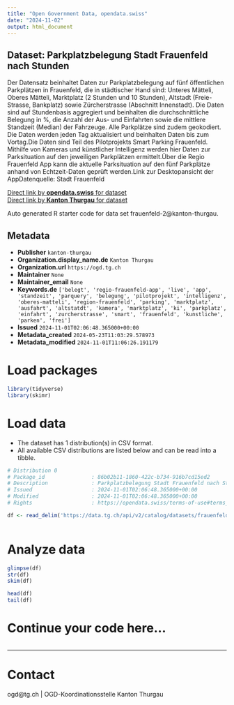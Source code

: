 ```yaml
---
title: "Open Government Data, opendata.swiss"
date: "2024-11-02"
output: html_document
---
```


## Dataset: Parkplatzbelegung Stadt Frauenfeld nach Stunden

Der Datensatz beinhaltet Daten zur Parkplatzbelegung auf fünf öffentlichen Parkplätzen in Frauenfeld, die in städtischer Hand sind: Unteres Mätteli, Oberes Mätteli, Marktplatz (2 Stunden und 10 Stunden), Altstadt (Freie-Strasse, Bankplatz) sowie Zürcherstrasse (Abschnitt Innenstadt). Die Daten sind auf Stundenbasis aggregiert und beinhalten die durchschnittliche Belegung in %, die Anzahl der Aus- und Einfahrten sowie die mittlere Standzeit (Median) der Fahrzeuge. Alle Parkplätze sind zudem geokodiert. Die Daten werden jeden Tag aktualisiert und beinhalten Daten bis zum Vortag.Die Daten sind Teil des Pilotprojekts Smart Parking Frauenfeld. Mithilfe von Kameras und künstlicher Intelligenz werden hier Daten zur Parksituation auf den jeweiligen Parkplätzen ermittelt.Über die Regio Frauenfeld App kann die aktuelle Parksituation auf den fünf Parkplätze anhand von Echtzeit-Daten geprüft werden.Link zur Desktopansicht der AppDatenquelle: Stadt Frauenfeld

[Direct link by **opendata.swiss** for dataset](https://opendata.swiss/de/dataset/parkplatzbelegung-stadt-frauenfeld-nach-stunden)<br>
[Direct link by **Kanton Thurgau** for dataset](https://data.tg.ch/explore/dataset/frauenfeld-2/)

Auto generated R starter code for data set frauenfeld-2@kanton-thurgau.

## Metadata

- **Publisher** `kanton-thurgau`
- **Organization.display_name.de** `Kanton Thurgau`
- **Organization.url** `https://ogd.tg.ch`
- **Maintainer** `None`
- **Maintainer_email** `None`
- **Keywords.de** `['belegt', 'regio-frauenfeld-app', 'live', 'app', 'standzeit', 'parquery', 'belegung', 'pilotprojekt', 'intelligenz', 'oberes-matteli', 'region-frauenfeld', 'parking', 'marktplatz', 'ausfahrt', 'altstatdt', 'kamera', 'marktplatz', 'ki', 'parkplatz', 'einfahrt', 'zurcherstrasse', 'smart', 'frauenfeld', 'kunstliche', 'parken', 'frei']`
- **Issued** `2024-11-01T02:06:48.365000+00:00`
- **Metadata_created** `2024-05-23T11:03:29.578973`
- **Metadata_modified** `2024-11-01T11:06:26.191179`


# Load packages

```r

library(tidyverse)
library(skimr)

```

# Load data

-   The dataset has 1 distribution(s) in CSV format.
-   All available CSV distributions are listed below and can be read into a tibble.

```r

# Distribution 0
# Package_id               : 86b02b11-1860-422c-b734-916b7cd15ed2
# Description              : Parkplatzbelegung Stadt Frauenfeld nach Stunden (csv)
# Issued                   : 2024-11-01T02:06:48.365000+00:00
# Modified                 : 2024-11-01T02:06:48.365000+00:00
# Rights                   : https://opendata.swiss/terms-of-use#terms_by

df <- read_delim('https://data.tg.ch/api/v2/catalog/datasets/frauenfeld-2/exports/csv?use_labels=true')



```

# Analyze data

```r

glimpse(df)
str(df)
skim(df)

head(df)
tail(df)

```

# Continue your code here...

```r

```

------------------------------------------------------------------------

# Contact

ogd@tg.ch | OGD-Koordinationsstelle Kanton Thurgau
